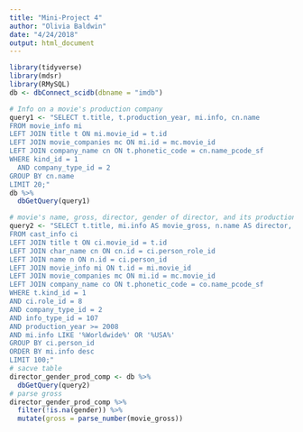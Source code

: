```yaml
---
title: "Mini-Project 4"
author: "Olivia Baldwin"
date: "4/24/2018"
output: html_document
---
```


```r
library(tidyverse)
library(mdsr)
library(RMySQL)
db <- dbConnect_scidb(dbname = "imdb")
```

```r
# Info on a movie's production company
query1 <- "SELECT t.title, t.production_year, mi.info, cn.name
FROM movie_info mi 
LEFT JOIN title t ON mi.movie_id = t.id
LEFT JOIN movie_companies mc ON mi.id = mc.movie_id
LEFT JOIN company_name cn ON t.phonetic_code = cn.name_pcode_sf
WHERE kind_id = 1
  AND company_type_id = 2
GROUP BY cn.name
LIMIT 20;"
db %>%
  dbGetQuery(query1)

# movie's name, gross, director, gender of director, and its production company but limited by the year
query2 <- "SELECT t.title, mi.info AS movie_gross, n.name AS director, n.gender, co.name AS production_company
FROM cast_info ci
LEFT JOIN title t ON ci.movie_id = t.id
LEFT JOIN char_name cn ON cn.id = ci.person_role_id
LEFT JOIN name n ON n.id = ci.person_id
LEFT JOIN movie_info mi ON t.id = mi.movie_id
LEFT JOIN movie_companies mc ON mi.id = mc.movie_id
LEFT JOIN company_name co ON t.phonetic_code = co.name_pcode_sf
WHERE t.kind_id = 1
AND ci.role_id = 8
AND company_type_id = 2
AND info_type_id = 107
AND production_year >= 2008
AND mi.info LIKE '%Worldwide%' OR '%USA%'
GROUP BY ci.person_id
ORDER BY mi.info desc
LIMIT 100;"
# sacve table
director_gender_prod_comp <- db %>%
  dbGetQuery(query2)
# parse gross
director_gender_prod_comp %>%
  filter(!is.na(gender)) %>%
  mutate(gross = parse_number(movie_gross))

```

